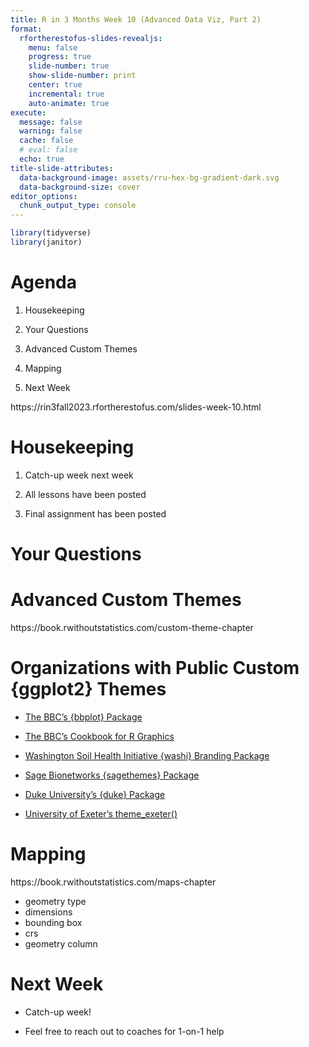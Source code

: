 ```yaml
---
title: R in 3 Months Week 10 (Advanced Data Viz, Part 2)
format:
  rfortherestofus-slides-revealjs:
    menu: false
    progress: true
    slide-number: true
    show-slide-number: print
    center: true
    incremental: true
    auto-animate: true
execute: 
  message: false
  warning: false
  cache: false
  # eval: false
  echo: true
title-slide-attributes:
  data-background-image: assets/rru-hex-bg-gradient-dark.svg
  data-background-size: cover
editor_options: 
  chunk_output_type: console
---
```


```r
library(tidyverse)
library(janitor)
```


# Agenda

1. Housekeeping

1. Your Questions

1. Advanced Custom Themes

1. Mapping

1. Next Week

::: {.notes}
https://rin3fall2023.rfortherestofus.com/slides-week-10.html
:::

# Housekeeping

1. Catch-up week next week

1. All lessons have been posted

1. Final assignment has been posted

# Your Questions

# Advanced Custom Themes

::: {.notes}
https://book.rwithoutstatistics.com/custom-theme-chapter
:::

# Organizations with Public Custom {ggplot2} Themes

* [The BBC's {bbplot} Package](https://github.com/bbc/bbplot)  

* [The BBC's Cookbook for R Graphics](https://bbc.github.io/rcookbook/) 

* [Washington Soil Health Initiative {washi} Branding Package](https://wa-department-of-agriculture.github.io/washi/)  

* [Sage Bionetworks {sagethemes} Package](https://sage-bionetworks.github.io/sagethemes/)

* [Duke University's {duke} Package](https://aidangildea.github.io/duke/)

* [University of Exeter's theme_exeter()](https://github.com/lukepilling/theme_exeter)

# Mapping

::: {.notes}
https://book.rwithoutstatistics.com/maps-chapter

- geometry type
- dimensions
- bounding box
- crs
- geometry column
:::


# Next Week

- Catch-up week!

- Feel free to reach out to coaches for 1-on-1 help
